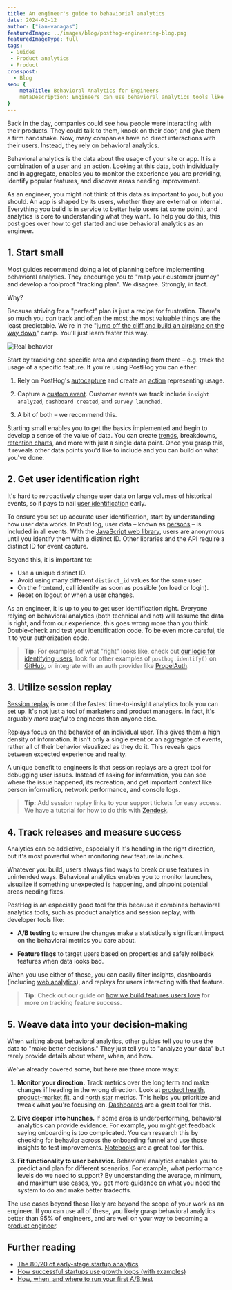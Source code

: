 ```yaml
---
title: An engineer's guide to behaviorial analytics
date: 2024-02-12
author: ["ian-vanagas"]
featuredImage: ../images/blog/posthog-engineering-blog.png
featuredImageType: full
tags:
 - Guides
 - Product analytics
 - Product
crosspost:
  - Blog
seo: {
    metaTitle: Behavioral Analytics for Engineers
    metaDescription: Engineers can use behavioral analytics tools like product analytics and session replay to understand everything about their users, fix problems, and measure the true impact of their work.
}  
---
```



Back in the day, companies could see how people were interacting with their products. They could talk to them, knock on their door, and give them a firm handshake. Now, many companies have no direct interactions with their users. Instead, they rely on behavioral analytics. 

Behavioral analytics is the data about the usage of your site or app. It is a combination of a user and an action. Looking at this data, both individually and in aggregate, enables you to monitor the experience you are providing, identify popular features, and discover areas needing improvement.

As an engineer, you might not think of this data as important to you, but you should. An app is shaped by its users, whether they are external or internal. Everything you build is in service to better help users (at some point), and analytics is core to understanding what they want. To help you do this, this post goes over how to get started and use behavioral analytics as an engineer. 

## 1. Start small

Most guides recommend doing a lot of planning before implementing behavioral analytics. They encourage you to "map your customer journey" and develop a foolproof "tracking plan". We disagree. Strongly, in fact.

Why?

Because striving for a "perfect" plan is just a recipe for frustration. There's so much you _can_ track and often the most the most valuable things are the least predictable. We're in the "[jump off the cliff and build an airplane on the way down](https://twitter.com/reidhoffman/status/1481071139221049345?lang=en)" camp. You'll just learn faster this way.

![Real behavior](../images/product-engineers/behavioral-analytics/real_behavior.png)

Start by tracking one specific area and expanding from there – e.g. track the usage of a specific feature. If you're using PostHog you can either:

1. Rely on PostHog's [autocapture](/docs/product-analytics/autocapture) and create an [action](/docs/data/actions) representing usage.

2. Capture a [custom event](/docs/getting-started/send-events#2-capture-custom-events). Customer events we track include `insight analyzed`, `dashboard created`, and `survey launched`.

3. A bit of both – we recommend this.  

Starting small enables you to get the basics implemented and begin to develop a sense of the value of data. You can create [trends](/docs/product-analytics/trends), breakdowns, [retention charts](/docs/product-analytics/retention), and more with just a single data point. Once you grasp this, it reveals other data points you'd like to include and you can build on what you've done.

## 2. Get user identification right

It's hard to retroactively change user data on large volumes of historical events, so it pays to nail [user identification](/docs/getting-started/identify-users) early.

To ensure you set up accurate user identification, start by understanding how user data works. In PostHog, user data – known as [persons](/docs/data/persons) – is included in all events. With the [JavaScript web library](/docs/libraries/js), users are anonymous until you identify them with a distinct ID. Other libraries and the API require a distinct ID for event capture. 

Beyond this, it is important to:

- Use a unique distinct ID.
- Avoid using many different `distinct_id` values for the same user.
- On the frontend, call identify as soon as possible (on load or login).
- Reset on logout or when a user changes.

As an engineer, it is up to you to get user identification right. Everyone relying on behavioral analytics (both technical and not) will assume the data is right, and from our experience, this goes wrong more than you think. Double-check and test your identification code. To be even more careful, tie it to your authorization code.

> **Tip:** For examples of what "right" looks like, check out [our logic for identifying users](https://github.com/PostHog/posthog/blob/6b258dcaf67c03d31b72a3916a72fc893f0c883a/frontend/src/scenes/userLogic.ts#L124), look for other examples of `posthog.identify()` on [GitHub](https://github.com/search?q=posthog.identify+NOT+language%3APHP+NOT+language%3APython&type=code), or integrate with an auth provider like [PropelAuth](https://www.propelauth.com/post/posthog-propelauth).

## 3. Utilize session replay

[Session replay](/session-replay) is one of the fastest time-to-insight analytics tools you can set up. It's not just a tool of marketers and product managers. In fact, it's arguably _more useful_ to engineers than anyone else.

Replays focus on the behavior of an individual user. This gives them a high density of information. It isn't only a single event or an aggregate of events, rather all of their behavior visualized as they do it. This reveals gaps between expected experience and reality. 

<ProductScreenshot
  imageLight={ReplayLight} 
  imageDark={ReplayDark} 
  alt="Session replay in PostHog" 
  classes="rounded"
/>

A unique benefit to engineers is that session replays are a great tool for debugging user issues. Instead of asking for information, you can see where the issue happened, its recreation, and get important context like person information, network performance, and console logs.

> **Tip:** Add session replay links to your support tickets for easy access. We have a tutorial for how to do this with [Zendesk](/tutorials/zendesk-session-replays).

## 4. Track releases and measure success

Analytics can be addictive, especially if it's heading in the right direction, but it's most powerful when monitoring new feature launches.

Whatever you build, users always find ways to break or use features in unintended ways. Behavioral analytics enables you to monitor launches, visualize if something unexpected is happening, and pinpoint potential areas needing fixes. 

PostHog is an especially good tool for this because it combines behavioral analytics tools, such as product analytics and session replay, with developer tools like:

- **A/B testing** to ensure the changes make a statistically significant impact on the behavioral metrics you care about.

- **Feature flags** to target users based on properties and safely rollback features when data looks bad.

When you use either of these, you can easily filter insights, dashboards (including [web analytics](/docs/web-analytics)), and replays for users interacting with that feature.

> **Tip:** Check out our guide on [how we build features users love](/product-engineers/measuring-feature-success) for more on tracking feature success.

## 5. Weave data into your decision-making

When writing about behavioral analytics, other guides tell you to use the data to "make better decisions." They just tell you to "analyze your data" but rarely provide details about where, when, and how. 

We've already covered some, but here are three more ways:

1. **Monitor your direction.** Track metrics over the long term and make changes if heading in the wrong direction. Look at [product health](/product-engineers/product-health-metrics), [product-market fit](/founders/measure-product-market-fit), and [north star](/founders/north-star-metrics) metrics. This helps you prioritize and tweak what you're focusing on. [Dashboards](/templates?filter=type&value=dashboard) are a great tool for this.  

2. **Dive deeper into hunches.** If some area is underperforming, behavioral analytics can provide evidence. For example, you might get feedback saying onboarding is too complicated. You can research this by checking for behavior across the onboarding funnel and use those insights to test improvements. [Notebooks](/docs/notebooks) are a great tool for this.

3. **Fit functionality to user behavior.** Behavioral analytics enables you to predict and plan for different scenarios. For example, what performance levels do we need to support? By understanding the average, minimum, and maximum use cases, you get more guidance on what you need the system to do and make better tradeoffs.

The use cases beyond these likely are beyond the scope of your work as an engineer. If you can use all of these, you likely grasp behavioral analytics better than 95% of engineers, and are well on your way to becoming a [product engineer](/blog/what-is-a-product-engineer).

## Further reading

- [The 80/20 of early-stage startup analytics](/founders/early-stage-analytics)
- [How successful startups use growth loops (with examples)](/product-engineers/growth-loops)
- [How, when, and where to run your first A/B test](/product-engineers/how-to-do-ab-testing)